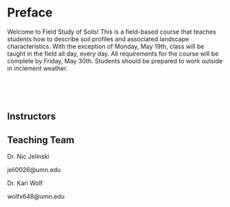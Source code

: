# Preface {.unnumbered}

Welcome to Field Study of Soils! This is a field-based course that teaches students how to describe soil profiles and associated landscape characteristics. With the exception of Monday, May 19th, class will be taught in the field all day, every day. All requirements for the course will be complete by Friday, May 30th. Students should be prepared to work outside in inclement weather.

<p> </p>

<p> </p>

## Instructors

::: callout-note
## Teaching Team

Dr. Nic Jelinski

jeli0026\@umn.edu

Dr. Kari Wolf

wolfx648\@umn.edu
:::
